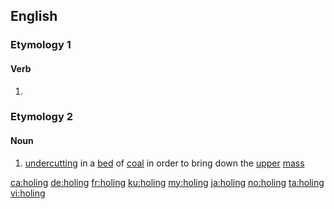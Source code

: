 ==English==

===Etymology 1===

====Verb====
{{head|en|present participle}}

# {{present participle of|hole|lang=en|nocat=1}}

===Etymology 2===
{{suffix|hole|t1=a hollow|ing|lang=en}}

====Noun====
{{en-noun}}

# {{lb|en|mining}} [[undercut]]ting in a [[bed]] of [[coal]] in order to bring down the [[upper]] [[mass]]
#: {{rfquotek|Raymond}}

[[ca:holing]]
[[de:holing]]
[[fr:holing]]
[[ku:holing]]
[[my:holing]]
[[ja:holing]]
[[no:holing]]
[[ta:holing]]
[[vi:holing]]